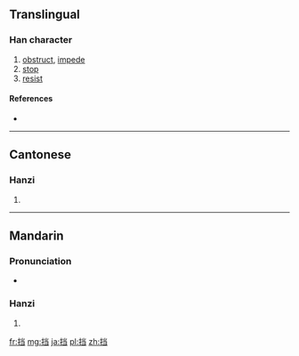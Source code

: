 {{also|擋}}
==Translingual==

===Han character===
{{Han char|rn=64|rad=手|as=06|sn=9|four=|canj=手火尸一 (QFSM)|ids=⿰[[扌]][[当]]}}

# [[obstruct]], [[impede]]
# [[stop]]
# [[resist]]

====References====
* {{Han ref|kx=0431.171|hdz=31869.010|uh=6321|ud=25377}}

----

==Cantonese==

===Hanzi===
{{yue-hanzi|jyut=|y=dong2, dong3|tra=擋}}

# {{defn|lang=yue|sort=手06}}

----

==Mandarin==

===Pronunciation===
* {{audio|Zh-dang.ogg|Audio|lang=cmn}}

===Hanzi===
{{cmn-hanzi|tra=擋|pin=[[dǎng]] ([[dang3]])|wg=tang<sup>3</sup>}}

# {{defn|lang=cmn|sort=手06}}

[[fr:挡]]
[[mg:挡]]
[[ja:挡]]
[[pl:挡]]
[[zh:挡]]
